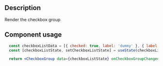 
<Meta title="Components/Checkbox Groups/Checkbox Docs" />

<h2>Description</h2>

<p>Render the checkbox group</p>

<h2>Component usage</h2>

```jsx
  const checkboxListData = [{ checked: true, label: 'dummy' }, { label: 'label' }];
  const [checkboxListState, setCheckboxListState] = useState(checkboxListData);

  return <CheckboxGroup data={checkboxListState} onCheckboxGroupChanged={setCheckboxListState} />;
```